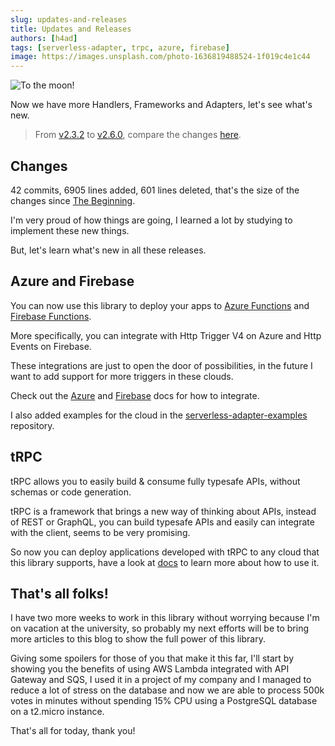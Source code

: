 ```yaml
---
slug: updates-and-releases
title: Updates and Releases
authors: [h4ad]
tags: [serverless-adapter, trpc, azure, firebase]
image: https://images.unsplash.com/photo-1636819488524-1f019c4e1c44
---
```



![To the moon!](https://images.unsplash.com/photo-1636819488524-1f019c4e1c44)

Now we have more Handlers, Frameworks and Adapters, let's see what's new.

> From [v2.3.2](https://github.com/H4ad/serverless-adapter/tree/v2.3.2) to [v2.6.0](https://github.com/H4ad/serverless-adapter/tree/v2.6.0),
compare the changes [here](https://github.com/H4ad/serverless-adapter/compare/v2.3.2...v2.6.0).

## Changes

42 commits, 6905 lines added, 601 lines deleted, that's the size of the changes since [The Beginning](./the-beginning).

I'm very proud of how things are going, I learned a lot by studying to implement these new things.

But, let's learn what's new in all these releases.

## Azure and Firebase

You can now use this library to deploy your apps to [Azure Functions](https://docs.microsoft.com/en-us/azure/azure-functions/create-first-function-vs-code-node)
and [Firebase Functions](https://firebase.google.com/docs/functions/http-events).

More specifically, you can integrate with Http Trigger V4 on Azure and Http Events on Firebase.

These integrations are just to open the door of possibilities, in the future I want to add support for more triggers in these clouds.

Check out the [Azure](/docs/main/handlers/azure) and [Firebase](/docs/main/handlers/firebase) docs for how to integrate.

I also added examples for the cloud in the [serverless-adapter-examples](https://github.com/H4ad/serverless-adapter-examples) repository.

## tRPC

<BrowserWindow url="https://trpc.io/docs/">
  tRPC allows you to easily build & consume fully typesafe APIs, without schemas or code generation.
</BrowserWindow>

tRPC is a framework that brings a new way of thinking about APIs, instead of REST or GraphQL, you can build typesafe APIs and easily
can integrate with the client, seems to be very promising.

So now you can deploy applications developed with tRPC to any cloud that this library supports, have a look at [docs](/docs/main/frameworks/trpc)
to learn more about how to use it.

## That's all folks!

I have two more weeks to work in this library without worrying because I'm on vacation at the university,
so probably my next efforts will be to bring more articles to this blog to show the full power of this library.

Giving some spoilers for those of you that make it this far, I'll start by showing you the benefits of using AWS Lambda integrated with
API Gateway and SQS, I used it in a project of my company and I managed to reduce a lot of stress on the database and now
we are able to process 500k votes in minutes without spending 15% CPU using a PostgreSQL database on a t2.micro instance.

That's all for today, thank you!

